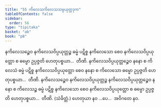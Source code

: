 ```yaml
---
title: "55 ကိလေသကိလေသသမ္ပယုတ္တဒုက"
tableOfContents: false
sidebar:
  order: 56
type: "tipitaka"
basket: "ab"
book: "p8"
---
```



<DynamicBreadcrumb />

<Division number="74" book="p8" e="ch" v="40" p="98">

<Paragraph number="234" book="p8">
နကိလေသဉ္စေဝ နကိလေသဝိပ္ပယုတ္တဉ္စ ဓမ္မံ ပဋိစ္စ နကိလေသော စေဝ နကိလေသဝိပ္ပယုတ္တော စ ဓမ္မော ဥပ္ပဇ္ဇတိ ဟေတုပစ္စယာ…  တီဏိ.
</Paragraph>

<Paragraph number="235" book="p8">
နကိလေသဝိပ္ပယုတ္တဉ္စေဝ နနော စ ကိလေသံ ဓမ္မံ ပဋိစ္စ နကိလေသဝိပ္ပယုတ္တော စေဝ နနော စ ကိလေသော ဓမ္မော ဥပ္ပဇ္ဇတိ ဟေတုပစ္စယာ…  တီဏိ.
</Paragraph>

<Paragraph number="236" book="p8">
နကိလေသဉ္စေဝ နကိလေသဝိပ္ပယုတ္တဉ္စ နကိလေသဝိပ္ပယုတ္တဉ္စေဝ နနော စ ကိလေသဉ္စ ဓမ္မံ ပဋိစ္စ နကိလေသော စေဝ နကိလေသဝိပ္ပယုတ္တော စ ဓမ္မော ဥပ္ပဇ္ဇတိ ဟေတုပစ္စယာ…  တီဏိ. (သံခိတ္တံ.)
</Paragraph>

<Paragraph number="237" book="p8">
ဟေတုယာ နဝ …ပေ…  အဝိဂတေ နဝ.
</Paragraph>
</Division>